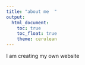 ```yaml
---
title: "about me  "
output: 
  html_document:
    toc: true
    toc_float: true
    theme: cerulean
---
```

I am creating my own website
